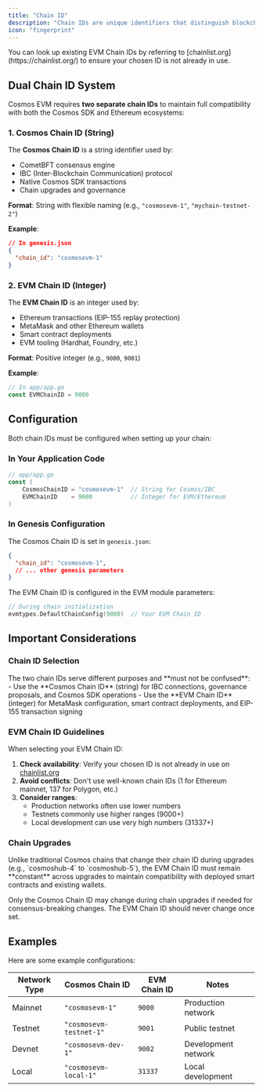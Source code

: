 ```yaml
---
title: "Chain ID"
description: "Chain IDs are unique identifiers that distinguish blockchain networks from each other. Cosmos EVM uses a dual Chain ID system to maintain compatibility with both Cosmos SDK and Ethereum ecosystems."
icon: "fingerprint"
---
```


<Check>
  You can look up existing EVM Chain IDs by referring to [chainlist.org](https://chainlist.org/) to ensure your chosen ID is not already in use.
</Check>

## Dual Chain ID System

Cosmos EVM requires **two separate chain IDs** to maintain full compatibility with both the Cosmos SDK and Ethereum ecosystems:

### 1. Cosmos Chain ID (String)

The **Cosmos Chain ID** is a string identifier used by:
- CometBFT consensus engine
- IBC (Inter-Blockchain Communication) protocol
- Native Cosmos SDK transactions
- Chain upgrades and governance

**Format**: String with flexible naming (e.g., `"cosmosevm-1"`, `"mychain-testnet-2"`)

**Example**:
```json
// In genesis.json
{
  "chain_id": "cosmosevm-1"
}
```

### 2. EVM Chain ID (Integer)

The **EVM Chain ID** is an integer used by:
- Ethereum transactions (EIP-155 replay protection)
- MetaMask and other Ethereum wallets
- Smart contract deployments
- EVM tooling (Hardhat, Foundry, etc.)

**Format**: Positive integer (e.g., `9000`, `9001`)

**Example**:
```go
// In app/app.go
const EVMChainID = 9000
```

## Configuration

Both chain IDs must be configured when setting up your chain:

### In Your Application Code

```go "Chain ID Configuration" expandable
// app/app.go
const (
    CosmosChainID = "cosmosevm-1"  // String for Cosmos/IBC
    EVMChainID    = 9000           // Integer for EVM/Ethereum
)
```

### In Genesis Configuration

The Cosmos Chain ID is set in `genesis.json`:
```json "Genesis Chain ID Configuration" expandable
{
  "chain_id": "cosmosevm-1",
  // ... other genesis parameters
}
```

The EVM Chain ID is configured in the EVM module parameters:
```go "EVM Chain ID Initialization" expandable
// During chain initialization
evmtypes.DefaultChainConfig(9000)  // Your EVM Chain ID
```

## Important Considerations

### Chain ID Selection

<Warning>
The two chain IDs serve different purposes and **must not be confused**:
- Use the **Cosmos Chain ID** (string) for IBC connections, governance proposals, and Cosmos SDK operations
- Use the **EVM Chain ID** (integer) for MetaMask configuration, smart contract deployments, and EIP-155 transaction signing
</Warning>

### EVM Chain ID Guidelines

When selecting your EVM Chain ID:
1. **Check availability**: Verify your chosen ID is not already in use on [chainlist.org](https://chainlist.org/)
2. **Avoid conflicts**: Don't use well-known chain IDs (1 for Ethereum mainnet, 137 for Polygon, etc.)
3. **Consider ranges**:
   - Production networks often use lower numbers
   - Testnets commonly use higher ranges (9000+)
   - Local development can use very high numbers (31337+)

### Chain Upgrades

<Note>
Unlike traditional Cosmos chains that change their chain ID during upgrades (e.g., `cosmoshub-4` to `cosmoshub-5`), the EVM Chain ID must remain **constant** across upgrades to maintain compatibility with deployed smart contracts and existing wallets.
</Note>

Only the Cosmos Chain ID may change during chain upgrades if needed for consensus-breaking changes. The EVM Chain ID should never change once set.

## Examples

Here are some example configurations:

| Network Type | Cosmos Chain ID | EVM Chain ID | Notes |
|-------------|-----------------|--------------|-------|
| Mainnet | `"cosmosevm-1"` | `9000` | Production network |
| Testnet | `"cosmosevm-testnet-1"` | `9001` | Public testnet |
| Devnet | `"cosmosevm-dev-1"` | `9002` | Development network |
| Local | `"cosmosevm-local-1"` | `31337` | Local development |

